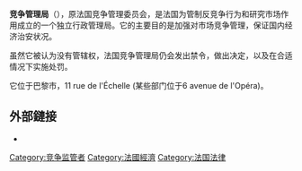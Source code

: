 {{Expand language|time=2017-05-07T05:10:12+00:00}}
{{unreferenced|time=2013-07-30T19:16:24+00:00}}
{{coord|48|51|52|N|2|20|04|E|region:FR_type:landmark_source:kolossus-frwiki|display=title}}
'''竞争管理局'''（'''{{lang-fr|Autorité de la concurrence}}'''），原法国竞争管理委员会，是法国为管制反竞争行为和研究市场作用成立的一个独立行政管理局。它的主要目的是加强对市场竞争管理，保证国内经济治安状况。

虽然它被认为没有管辖权，法国竞争管理局仍会发出禁令，做出决定，以及在合适情况下实施处罚。

它位于巴黎市，11 rue de l'Échelle (某些部门位于6 avenue de l'Opéra)。

==外部鏈接==

* {{official|http://www.autoritedelaconcurrence.fr/}}

{{法律}}
{{France-stub}}

[[Category:竞争监管者|Category:竞争监管者]]
[[Category:法國經濟|Category:法國經濟]]
[[Category:法国法律|Category:法国法律]]